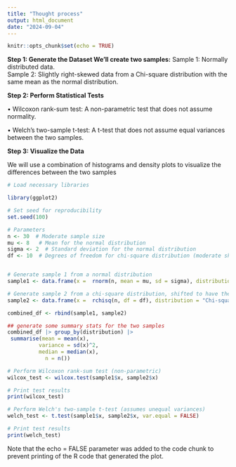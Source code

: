 ```yaml
---
title: "Thought process"
output: html_document
date: "2024-09-04"
---
```


```r
knitr::opts_chunk$set(echo = TRUE)
```

**Step 1: Generate the Dataset We’ll create two samples:**
Sample 1: Normally distributed data.   
Sample 2: Slightly right-skewed data from a Chi-square distribution with the same mean as the normal distribution.

**Step 2: Perform Statistical Tests**

• Wilcoxon rank-sum test: A non-parametric test that does not assume normality.

• Welch’s two-sample t-test: A t-test that does not assume equal variances between the two samples.

**Step 3: Visualize the Data**

We will use a combination of histograms and density plots to visualize the differences between the two samples

```r
# Load necessary libraries

library(ggplot2)

# Set seed for reproducibility
set.seed(100)

# Parameters
n <- 30  # Moderate sample size
mu <- 8   # Mean for the normal distribution
sigma <- 2  # Standard deviation for the normal distribution
df <- 10  # Degrees of freedom for chi-square distribution (moderate skewness)


# Generate sample 1 from a normal distribution
sample1 <- data.frame(x =  rnorm(n, mean = mu, sd = sigma), distribution = "Normal Distribution")

# Generate sample 2 from a chi-square distribution, shifted to have the same mean as the normal
sample2 <- data.frame(x =  rchisq(n, df = df), distribution = "Chi-square Distribution")

combined_df <- rbind(sample1, sample2)

## generate some summary stats for the two samples 
combined_df |> group_by(distribution) |> 
 summarise(mean = mean(x), 
          variance = sd(x)^2, 
          median = median(x), 
            n = n())
```




```r
# Perform Wilcoxon rank-sum test (non-parametric)
wilcox_test <- wilcox.test(sample1$x, sample2$x)

# Print test results
print(wilcox_test)
```

```r
# Perform Welch's two-sample t-test (assumes unequal variances)
welch_test <- t.test(sample1$x, sample2$x, var.equal = FALSE)

# Print test results
print(welch_test)
```

Note that the echo = FALSE parameter was added to the code chunk to prevent printing of the R code that generated the plot.
